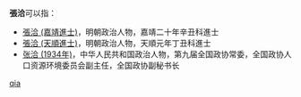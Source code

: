 '''張洽'''可以指：
* [[張洽_(嘉靖進士)|張洽 (嘉靖進士)]]，明朝政治人物，嘉靖二十年辛丑科進士
* [[張洽_(天順進士)|張洽 (天順進士)]]，明朝政治人物，天順元年丁丑科進士
* [[张洽_(1934年)|张洽 (1934年)]]，中华人民共和国政治人物，第九届全国政协常委，全国政协人口资源环境委员会副主任，全国政协副秘书长

{{disambig}}

[[Category:二字张姓人名消歧义|qia]]